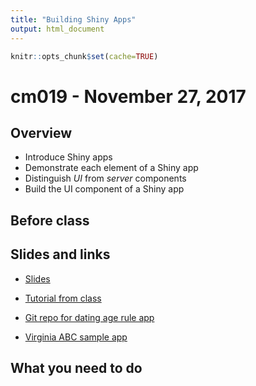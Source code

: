 ```yaml
---
title: "Building Shiny Apps"
output: html_document
---
```


```r
knitr::opts_chunk$set(cache=TRUE)
```

# cm019 - November 27, 2017

## Overview

* Introduce Shiny apps
* Demonstrate each element of a Shiny app
* Distinguish *UI* from *server* components
* Build the UI component of a Shiny app

## Before class

## Slides and links

* [Slides](extras/cm019_slides.html)
* [Tutorial from class](shiny001_abc.html)

* [Git repo for dating age rule app](https://github.com/bensoltoff/age-rule)
* [Virginia ABC sample app](https://bensoltoff.shinyapps.io/cfss-abc/)

## What you need to do


